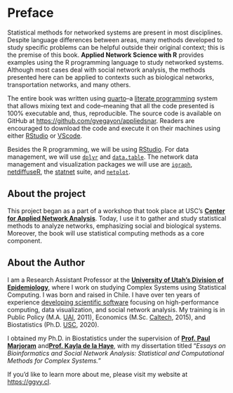 \renewcommand{\Pr}[1]{\text{Pr}\left(#1\right)}
\renewcommand{\exp}[1]{\text{exp}\left\{#1\right\}}

# Preface

Statistical methods for networked systems are present in most disciplines. Despite language differences between areas, many methods developed to study specific problems can be helpful outside their original context; this is the premise of this book. **Applied Network Science with R** provides examples using the R programming language to study networked systems. Although most cases deal with social network analysis, the methods presented here can be applied to contexts such as biological networks, transportation networks, and many others.

The entire book was written using [quarto](https://quarto.org){target="_blank"}--a [literate programming](https://en.wikipedia.org/w/index.php?title=Literate_programming&oldid=1219921237) system that allows mixing text and code--meaning that all the code presented is 100% executable and, thus, reproducible. The source code is available on GitHub at [https://github.com/gvegayon/appliedsnar](https://github.com/gvegayon/appliedsnar){target="_blank"}. Readers are encouraged to download the code and execute it on their machines using either [RStudio](https://posit.co) or [VScode](https://code.visualstudio.com/).

Besides the R programming, we will be using <a href="https://posit.co" target="_blank">RStudio</a>. For data management, we will use <a href="https://cran.r-project.org/package=dplyr" target="_blank">`dplyr`</a> and <a href="https://cran.r-project.org/package=data.table" target="_blank">`data.table`</a>. The network data management and visualization packages we will use are  <a href="https://cran.r-project.org/package=igraph" target="_blank">`igraph`</a>, <a href="https://cran.r-project.org/package=netdiffuseR" target="_blank">netdiffuseR</a>, the <a href="https://statnet.org" target="_blank">statnet</a> suite, and <a href="https://cran.r-project.org/package=netplot" target="_blank">`netplot`</a>.

## About the project

This project began as a part of a workshop that took place at USC's <a href="https://cana.usc.edu" target="_blank">**Center for Applied Network Analysis**</a>. Today, I use it to gather and study statistical methods to analyze networks, emphasizing social and biological systems. Moreover, the book will use statistical computing methods as a core component.

## About the Author

I am a Research Assistant Professor at the <a href="https://medicine.utah.edu/internal-medicine/epidemiology" target="_blank">**University of Utah's Division of Epidemiology**</a>, where I work on studying Complex Systems using Statistical Computing. I was born and raised in Chile. I have over ten years of experience <a href="https://github.com/gvegayon" target="_blank">developing scientific software</a> focusing on high-performance computing, data visualization, and social network analysis. My training is in Public Policy (M.A. <a href="https://uai.cl" target="_blank">UAI</a>, 2011), Economics (M.Sc. <a href="https://caltech.edu" target="_blank">Caltech</a>, 2015), and Biostatistics (Ph.D. <a href="https://usc.edu" target="_blank">USC</a>, 2020).

I obtained my Ph.D. in Biostatistics under the supervision of <a href="https://scholar.google.com/citations?user=Zj5ky5gAAAAJ&hl=en" target="_blank">**Prof. Paul Marjoram**</a> and<a href="https://kayladelahaye.net/" target="_blank">**Prof. Kayla de la Haye**</a>, with my dissertation titled "*Essays on Bioinformatics and Social Network Analysis: Statistical and Computational Methods for Complex Systems.*"

If you'd like to learn more about me, please visit my website at <a href="https://ggvy.cl" target="_blank">https://ggvy.cl</a>.

